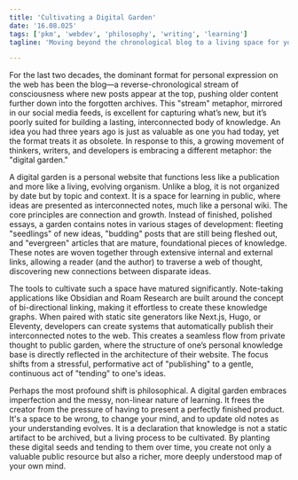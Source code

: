 ```yaml
---
title: 'Cultivating a Digital Garden'
date: '16.08.025'
tags: ['pkm', 'webdev', 'philosophy', 'writing', 'learning']
tagline: 'Moving beyond the chronological blog to a living space for your thoughts.'

---
```


For the last two decades, the dominant format for personal expression on the web has been the blog—a reverse-chronological stream of consciousness where new posts appear at the top, pushing older content further down into the forgotten archives. This "stream" metaphor, mirrored in our social media feeds, is excellent for capturing what’s new, but it’s poorly suited for building a lasting, interconnected body of knowledge. An idea you had three years ago is just as valuable as one you had today, yet the format treats it as obsolete. In response to this, a growing movement of thinkers, writers, and developers is embracing a different metaphor: the "digital garden."

A digital garden is a personal website that functions less like a publication and more like a living, evolving organism. Unlike a blog, it is not organized by date but by topic and context. It is a space for learning in public, where ideas are presented as interconnected notes, much like a personal wiki. The core principles are connection and growth. Instead of finished, polished essays, a garden contains notes in various stages of development: fleeting "seedlings" of new ideas, "budding" posts that are still being fleshed out, and "evergreen" articles that are mature, foundational pieces of knowledge. These notes are woven together through extensive internal and external links, allowing a reader (and the author) to traverse a web of thought, discovering new connections between disparate ideas.

The tools to cultivate such a space have matured significantly. Note-taking applications like Obsidian and Roam Research are built around the concept of bi-directional linking, making it effortless to create these knowledge graphs. When paired with static site generators like Next.js, Hugo, or Eleventy, developers can create systems that automatically publish their interconnected notes to the web. This creates a seamless flow from private thought to public garden, where the structure of one’s personal knowledge base is directly reflected in the architecture of their website. The focus shifts from a stressful, performative act of "publishing" to a gentle, continuous act of "tending" to one's ideas.

Perhaps the most profound shift is philosophical. A digital garden embraces imperfection and the messy, non-linear nature of learning. It frees the creator from the pressure of having to present a perfectly finished product. It's a space to be wrong, to change your mind, and to update old notes as your understanding evolves. It is a declaration that knowledge is not a static artifact to be archived, but a living process to be cultivated. By planting these digital seeds and tending to them over time, you create not only a valuable public resource but also a richer, more deeply understood map of your own mind. 